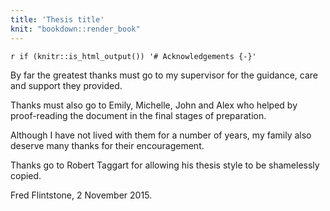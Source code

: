 ```yaml
---
title: 'Thesis title'
knit: "bookdown::render_book"
---
```


`r if (knitr::is_html_output()) '# Acknowledgements {-}'`


<!-- Acknowledgements are optional -->

\prefacesection{Acknowledgements}

\bigskip By far the greatest thanks must go to my supervisor for
the guidance, care and support they provided. 

\bigskip\noindent Thanks 
must also go to Emily, Michelle, John and Alex who helped by
proof-reading the document in the final stages of preparation.

\bigskip\noindent Although
I have not lived with them for a number of years, my family also deserve
many thanks for their encouragement.

\bigskip\noindent Thanks go to Robert Taggart for allowing his thesis
style to be shamelessly copied.

\bigskip\bigskip\bigskip\noindent Fred Flintstone, 2 November 2015.

\afterpage{\blankpage}
